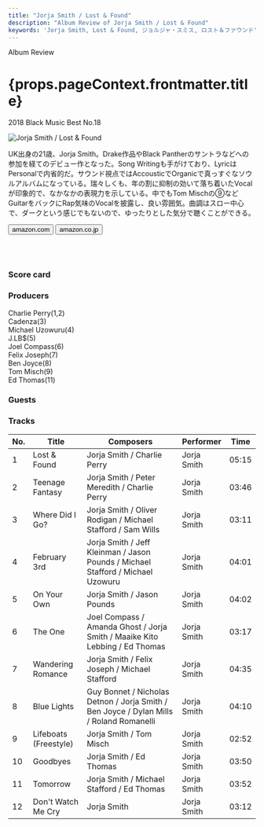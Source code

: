 ```yaml
---
title: "Jorja Smith / Lost & Found"
description: "Album Review of Jorja Smith / Lost & Found"
keywords: 'Jorja Smith, Lost & Found, ジョルジャ・スミス, ロスト＆ファウンド'
---
```




<p className="largeP">Album Review</p>
<h1 className="h1--no--margin">{props.pageContext.frontmatter.title}</h1>
<p className="largeP"><Link to="/best50/2018/">2018 Black Music Best No.18</Link></p>

<Row  className="image-card-group">
	<Column colMd={"4"} colLg={"4"} noGutterMdLeft="">
       <ImageCard>

![Jorja Smith / Lost & Found](../../images/cd/jorjasmith1L.jpg) 

</ImageCard>
	</Column>
	<Column colMd={"8"} colLg={"8"} noGutterMdLeft="">
	<p>
	UK出身の21歳、Jorja Smith。Drake作品やBlack Pantherのサントラなどへの参加を経てのデビュー作となった。Song Writingも手がけており、LyricはPersonalで内省的だ。サウンド視点ではAccousticでOrganicで真っすぐなソウルアルバムになっている。瑞々しくも、年の割に抑制の効いて落ち着いたVocalが印象的で、なかなかの表現力を示している。中でもTom Mischの⑨などGuitarをバックにRap気味のVocalを披露し、良い雰囲気。曲調はスロー中心で、ダークという感じでもないので、ゆったりとした気分で聴くことができる。
	</p>
	<div>
	  <Button href="https://amzn.to/2AaiAl8" kind="primary" size="small" renderIcon={ArrowUpRight24}>
      amazon.com
      </Button>
      <Button href="https://amzn.to/31sE5sD" kind="secondary" size="small" renderIcon={ArrowUpRight24}>
      amazon.co.jp
      </Button>
	</div>
	<a style="display:inline-block;overflow:hidden;background:url(https://linkmaker.itunes.apple.com/ja-jp/lockup.svg?releaseDate=2018-06-08&kind=album&bubble=apple_music&style=mono-black) no-repeat;width:180px;height:45px;" href="https://geo.music.apple.com/jp/album/lost-found/1373567754?mt=1&app=music&ls=1&at=11lcug"></a>
	<a style="display:inline-block;overflow:hidden;background:url(https://linkmaker.itunes.apple.com/ja-jp/badge-lrg.svg?releaseDate=2018-06-08&kind=album&bubble=itunes_music) no-repeat;width:140px;height:45px;" href="https://geo.music.apple.com/jp/album/lost-found/1373567754?app=itunes&at=11lcug"></a>
	</Column>
</Row>
<Row >
	<Column colMd={"4"} colLg={"4"} noGutterMdLeft="">
<div>
    <h3>Score card</h3>
	<SliderJS1 value="5" />
    <SliderJS2 value="2" />
	<SliderJS3 value="1" />
    <SliderJS4 value="9" />
</div>
</Column>
<Column colMd={"8"} colLg={"8"} noGutterMdLeft="">
<div>
<h3>Producers</h3>
<p>
Charlie Perry(1,2)
<br/>Cadenza(3)
<br/>Michael Uzowuru(4)
<br/>J.LB$(5)
<br/>Joel Compass(6)
<br/>Felix Joseph(7)
<br/>Ben Joyce(8)
<br/>Tom Misch(9)
<br/>Ed Thomas(11)
</p>
<h3>Guests</h3>
<p>
</p>
</div>
</Column>
</Row>

<h3>Tracks</h3>

| No. |	 Title                |	 Composers                                                                             	| Performer   |	 Time |
| --- |	--------------------- | --------------------------------------------------------------------------------------- | ----------- |	----- |
| 1	  |	Lost & Found          | Jorja Smith / Charlie Perry                                                            	| Jorja Smith |	05:15 |
| 2	  |	Teenage Fantasy       | Jorja Smith / Peter Meredith / Charlie Perry                                           	| Jorja Smith |	03:46 |
| 3	  |	Where Did I Go?       | Jorja Smith / Oliver Rodigan / Michael Stafford / Sam Wills                            	| Jorja Smith |	03:11 |
| 4	  |	February 3rd          | Jorja Smith / Jeff Kleinman / Jason Pounds / Michael Stafford / Michael Uzowuru        	| Jorja Smith |	04:01 |
| 5	  |	On Your Own           | Jorja Smith / Jason Pounds                                                             	| Jorja Smith |	04:02 |
| 6	  |	The One               | Joel Compass / Amanda Ghost / Jorja Smith / Maaike Kito Lebbing / Ed Thomas            	| Jorja Smith |	03:17 |
| 7	  |	Wandering Romance     | Jorja Smith / Felix Joseph / Michael Stafford                                          	| Jorja Smith |	04:35 |
| 8	  |	Blue Lights           | Guy Bonnet / Nicholas Detnon / Jorja Smith / Ben Joyce / Dylan Mills / Roland Romanelli	| Jorja Smith |	04:10 |
| 9	  |	Lifeboats (Freestyle) | Jorja Smith / Tom Misch                                                                	| Jorja Smith |	02:52 |
| 10  |	Goodbyes              | Jorja Smith / Ed Thomas                                                                	| Jorja Smith |	03:50 |
| 11  |	Tomorrow              | Jorja Smith / Michael Stafford / Ed Thomas                                             	| Jorja Smith |	03:52 |
| 12  |	Don't Watch Me Cry    | Jorja Smith                                                                            	| Jorja Smith |	03:12 |
